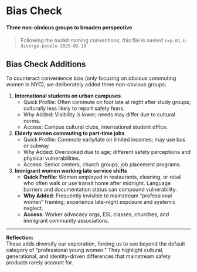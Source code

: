 # Bias Check {#sec-bias-check-ha .unnumbered}

#### Three non-obvious groups to broaden perspective {.subtitle}

> Following the toolkit naming conventions, this file is named `exp-01.b-diverge-people-2025-02-19`


## Bias Check Additions

To counteract convenience bias (only focusing on obvious commuting women in NYC), we deliberately added three non-obvious groups:

1. **International students on urban campuses**  
   - Quick Profile: Often commute on foot late at night after study groups; culturally less likely to report safety fears.  
   - Why Added: Visibility is lower; needs may differ due to cultural norms.  
   - Access: Campus cultural clubs, international student office.  

2. **Elderly women commuting to part-time jobs**  
   - Quick Profile: Commute early/late on limited incomes; may use bus or subway.  
   - Why Added: Overlooked due to age; different safety perceptions and physical vulnerabilities.  
   - Access: Senior centers, church groups, job placement programs.  

3. **Immigrant women working late service shifts**
    - **Quick Profile**: Women employed in restaurants, cleaning, or retail who often walk or use transit home after midnight. Language barriers and documentation status can compound vulnerability.
    - **Why Added**: Frequently invisible to mainstream “professional women” framing; experience late-night exposure and systemic neglect.
    - **Access**: Worker advocacy orgs, ESL classes, churches, and immigrant community associations.

---

**Reflection:**  
These adds diversify our exploration, forcing us to see beyond the default category of “professional young women.” They highlight cultural, generational, and identity-driven differences that mainstream safety products rarely account for.
